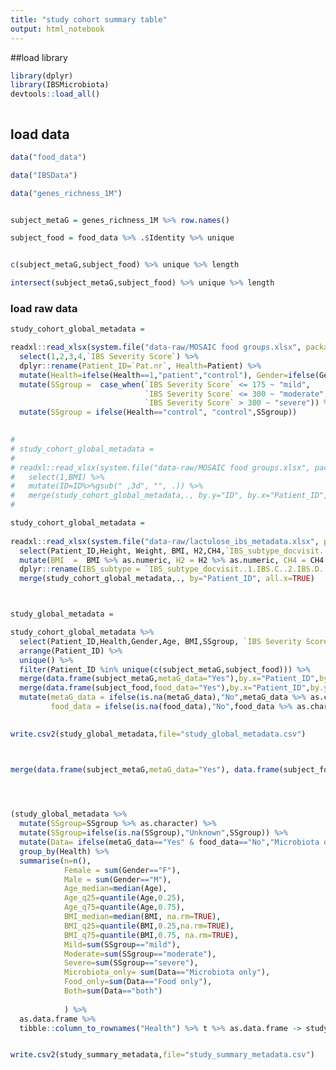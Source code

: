 ```yaml
---
title: "study cohort summary table"
output: html_notebook
---
```



##load library
```r

library(dplyr)
library(IBSMicrobiota)
devtools::load_all()



```

## load data
```r

data("food_data")

data("IBSData")

data("genes_richness_1M")


subject_metaG = genes_richness_1M %>% row.names()

subject_food = food_data %>% .$Identity %>% unique


c(subject_metaG,subject_food) %>% unique %>% length

intersect(subject_metaG,subject_food) %>% unique %>% length


```


### load raw data
```r

study_cohort_global_metadata =

readxl::read_xlsx(system.file("data-raw/MOSAIC food groups.xlsx", package="IBSFood"), sheet = 2) %>%
  select(1,2,3,4,`IBS Severity Score`) %>%
  dplyr::rename(Patient_ID=`Pat.nr`, Health=Patient) %>%
  mutate(Health=ifelse(Health==1,"patient","control"), Gender=ifelse(Gender==1,"F","M")) %>%
  mutate(SSgroup =  case_when(`IBS Severity Score` <= 175 ~ "mild",
                              `IBS Severity Score` <= 300 ~ "moderate",
                              `IBS Severity Score` > 300 ~ "severe")) %>%
  mutate(SSgroup = ifelse(Health=="control", "control",SSgroup))
  

# 
# study_cohort_global_metadata =
#   
# readxl::read_xlsx(system.file("data-raw/MOSAIC food groups.xlsx", package="IBSFood"), sheet = 3) %>%
#   select(1,BMI) %>%
#   mutate(ID=ID%>%gsub(" ,3d", "", .)) %>%
#   merge(study_cohort_global_metadata,., by.y="ID", by.x="Patient_ID", all.x=TRUE) 
#   

study_cohort_global_metadata =
  
readxl::read_xlsx(system.file("data-raw/lactulose_ibs_metadata.xlsx", package="IBSFood"), sheet = 2) %>%
  select(Patient_ID,Height, Weight, BMI, H2,CH4,`IBS_subtype_docvisit..1.IBS.C..2.IBS.D..3.IBS.M..4.IBS.U.`, `HAD.ANXIETY`, `HAD.DEPRES`) %>%
  mutate(BMI  =  BMI %>% as.numeric, H2 = H2 %>% as.numeric, CH4 = CH4 %>% as.numeric) %>%
  dplyr::rename(IBS_subtype = `IBS_subtype_docvisit..1.IBS.C..2.IBS.D..3.IBS.M..4.IBS.U.`) %>%
  merge(study_cohort_global_metadata,., by="Patient_ID", all.x=TRUE) 




```




```r

study_global_metadata = 

study_cohort_global_metadata %>%
  select(Patient_ID,Health,Gender,Age, BMI,SSgroup, `IBS Severity Score`, H2, CH4, IBS_subtype, HAD.ANXIETY, HAD.DEPRES) %>%
  arrange(Patient_ID) %>%
  unique() %>%
  filter(Patient_ID %in% unique(c(subject_metaG,subject_food))) %>%
  merge(data.frame(subject_metaG,metaG_data="Yes"),by.x="Patient_ID",by.y="subject_metaG", all.x = TRUE) %>%
  merge(data.frame(subject_food,food_data="Yes"),by.x="Patient_ID",by.y="subject_food", all.x = TRUE) %>%
  mutate(metaG_data = ifelse(is.na(metaG_data),"No",metaG_data %>% as.character),
         food_data = ifelse(is.na(food_data),"No",food_data %>% as.character))
           

write.csv2(study_global_metadata,file="study_global_metadata.csv")



merge(data.frame(subject_metaG,metaG_data="Yes"), data.frame(subject_food,food_data="Yes"), by.x="subject_metaG", by.y="subject_food", all = TRUE) %>% dim
  




```



```r

(study_global_metadata %>%
  mutate(SSgroup=SSgroup %>% as.character) %>%
  mutate(SSgroup=ifelse(is.na(SSgroup),"Unknown",SSgroup)) %>%
  mutate(Data= ifelse(metaG_data=="Yes" & food_data=="No","Microbiota only",ifelse(metaG_data=="No" & food_data=="Yes","Food only", "both") )) %>%
  group_by(Health) %>%
  summarise(n=n(),
            Female = sum(Gender=="F"),
            Male = sum(Gender=="M"),
            Age_median=median(Age),
            Age_q25=quantile(Age,0.25),
            Age_q75=quantile(Age,0.75),
            BMI_median=median(BMI, na.rm=TRUE),
            BMI_q25=quantile(BMI,0.25,na.rm=TRUE),
            BMI_q75=quantile(BMI,0.75, na.rm=TRUE),
            Mild=sum(SSgroup=="mild"),
            Moderate=sum(SSgroup=="moderate"),
            Severe=sum(SSgroup=="severe"),
            Microbiota_only= sum(Data=="Microbiota only"),
            Food_only=sum(Data=="Food only"),
            Both=sum(Data=="both")
            
            ) %>% 
  as.data.frame %>%
  tibble::column_to_rownames("Health") %>% t %>% as.data.frame -> study_summary_metadata)


write.csv2(study_summary_metadata,file="study_summary_metadata.csv")

```

